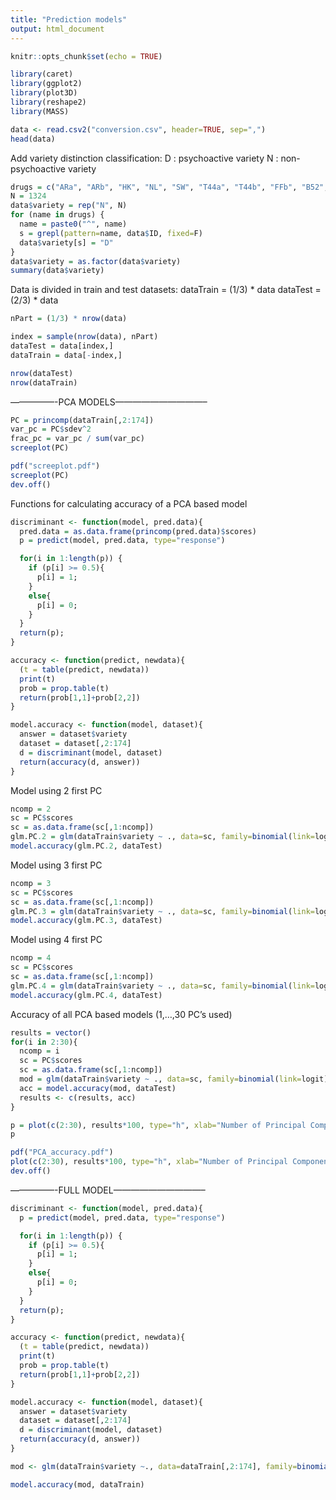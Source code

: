 ```yaml
---
title: "Prediction models"
output: html_document
---
```


```r
knitr::opts_chunk$set(echo = TRUE)
```

```r
library(caret)
library(ggplot2)
library(plot3D)
library(reshape2)
library(MASS)
```


```r
data <- read.csv2("conversion.csv", header=TRUE, sep=",")
head(data)
```

Add variety distinction classification:
  D : psychoactive variety
  N :  non-psychoactive variety
```r
drugs = c("ARa", "ARb", "HK", "NL", "SW", "T44a", "T44b", "FFb", "B52", "PM", "BB", "BS", "FFa", "HMW", "HA", "SWA", "MS", "RI")
N = 1324
data$variety = rep("N", N)
for (name in drugs) {
  name = paste0("^", name)
  s = grepl(pattern=name, data$ID, fixed=F)
  data$variety[s] = "D"
}
data$variety = as.factor(data$variety)
summary(data$variety)
```


Data is divided in train and test datasets:
  dataTrain =  (1/3) * data
  dataTest = (2/3) * data
```r
nPart = (1/3) * nrow(data)

index = sample(nrow(data), nPart)
dataTest = data[index,]
dataTrain = data[-index,]

nrow(dataTest)
nrow(dataTrain)
```


----------------PCA MODELS--------------------------------
```r
PC = princomp(dataTrain[,2:174])
var_pc = PC$sdev^2
frac_pc = var_pc / sum(var_pc)
screeplot(PC)
```

```r
pdf("screeplot.pdf")
screeplot(PC)
dev.off()
```


Functions for calculating accuracy of a PCA based model
```r
discriminant <- function(model, pred.data){
  pred.data = as.data.frame(princomp(pred.data)$scores)
  p = predict(model, pred.data, type="response")

  for(i in 1:length(p)) {
    if (p[i] >= 0.5){
      p[i] = 1;
    }
    else{
      p[i] = 0;
    }
  }
  return(p);
}

accuracy <- function(predict, newdata){
  (t = table(predict, newdata))
  print(t)
  prob = prop.table(t)
  return(prob[1,1]+prob[2,2])
}

model.accuracy <- function(model, dataset){
  answer = dataset$variety
  dataset = dataset[,2:174]
  d = discriminant(model, dataset)
  return(accuracy(d, answer))
}
```


Model using 2 first PC
```r
ncomp = 2
sc = PC$scores
sc = as.data.frame(sc[,1:ncomp])
glm.PC.2 = glm(dataTrain$variety ~ ., data=sc, family=binomial(link=logit))
model.accuracy(glm.PC.2, dataTest)
```

Model using 3 first PC
```r
ncomp = 3
sc = PC$scores
sc = as.data.frame(sc[,1:ncomp])
glm.PC.3 = glm(dataTrain$variety ~ ., data=sc, family=binomial(link=logit))
model.accuracy(glm.PC.3, dataTest)
```

Model using 4 first PC
```r
ncomp = 4
sc = PC$scores
sc = as.data.frame(sc[,1:ncomp])
glm.PC.4 = glm(dataTrain$variety ~ ., data=sc, family=binomial(link=logit))
model.accuracy(glm.PC.4, dataTest)
```

Accuracy of all PCA based models (1,...,30 PC's used)
```r
results = vector()
for(i in 2:30){
  ncomp = i
  sc = PC$scores
  sc = as.data.frame(sc[,1:ncomp])
  mod = glm(dataTrain$variety ~ ., data=sc, family=binomial(link=logit))
  acc = model.accuracy(mod, dataTest)
  results <- c(results, acc)
}
```

```r
p = plot(c(2:30), results*100, type="h", xlab="Number of Principal Components used", ylab="Test accuracy (%)")
p
```

```r
pdf("PCA_accuracy.pdf")
plot(c(2:30), results*100, type="h", xlab="Number of Principal Components used", ylab="Test accuracy (%)")
dev.off()
```


----------------FULL MODEL--------------------------------

```r
discriminant <- function(model, pred.data){
  p = predict(model, pred.data, type="response")

  for(i in 1:length(p)) {
    if (p[i] >= 0.5){
      p[i] = 1;
    }
    else{
      p[i] = 0;
    }
  }
  return(p);
}

accuracy <- function(predict, newdata){
  (t = table(predict, newdata))
  print(t)
  prob = prop.table(t)
  return(prob[1,1]+prob[2,2])
}

model.accuracy <- function(model, dataset){
  answer = dataset$variety
  dataset = dataset[,2:174]
  d = discriminant(model, dataset)
  return(accuracy(d, answer))
}
```

```r
mod <- glm(dataTrain$variety ~., data=dataTrain[,2:174], family=binomial(link=logit))
```

```r
model.accuracy(mod, dataTrain)
```
